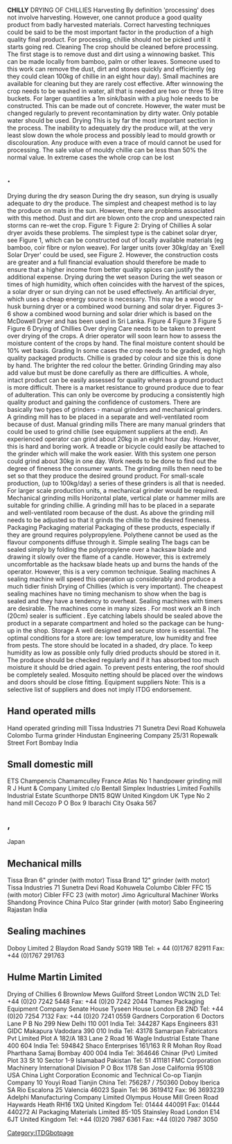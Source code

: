 '''CHILLY'''
DRYING OF CHILLIES Harvesting By definition 'processing' does not involve harvesting. However, one cannot produce a good quality product from badly harvested materials. Correct harvesting techniques could be said to be the most important factor in the production of a high quality final product. For processing, chillie should not be picked until it starts going red. Cleaning The crop should be cleaned before processing. The first stage is to remove dust and dirt using a winnowing basket. This can be made locally from bamboo, palm or other leaves. Someone used to this work can remove the dust, dirt and stones quickly and efficiently (eg they could clean 100kg of chillie in an eight hour day). Small machines are available for cleaning but they are rarely cost effective. After winnowing the crop needs to be washed in water, all that is needed are two or three 15 litre buckets. For larger quantities a 1m sink/basin with a plug hole needs to be constructed.  This can be made out of concrete. However, the water must be changed regularly to prevent recontamination by dirty water. Only potable water should be used. Drying This is by far the most important section in the process. The inability to adequately dry the produce will, at the very least slow down the whole process and possibly lead to mould growth or discolouration. Any produce with even a trace of mould cannot be used for processing. The sale value of mouldy chillie can be less than 50% the normal value. In extreme cases the whole crop 
can be lost 
==.==
Drying during the dry season During the dry season, sun drying is usually adequate to dry the produce.  The simplest and cheapest method is to lay the produce on mats in the sun. However, there are problems associated with this method. Dust and dirt are blown onto the crop and unexpected rain storms can re-wet the crop.  Figure 1: Figure 2: 
Drying of Chillies    A solar dryer avoids these problems. The simplest type is the cabinet solar dryer, see Figure 1, which can be constructed out of locally available materials (eg bamboo, coir fibre or nylon weave). For larger units (over 30kg/day an 'Exell Solar Dryer' could be used, see Figure 2. However, the construction costs are greater and a full financial evaluation should therefore be made to ensure that a higher income from better quality spices can justify the additional expense. Drying during the wet season During the wet season or times of high humidity, which often coincides with the harvest of the spices, a solar dryer or sun drying can not be used effectively. An artificial dryer, which uses a cheap energy source is necessary. This may be a wood or husk burning dryer or a combined wood burning and solar dryer. Figures 3-6 show a combined wood burning and solar drier which is based on the McDowell Dryer and has been used in Sri Lanka.  Figure 4 Figure 3 Figure 5  Figure 6 
Drying of Chillies    Over drying Care needs to be taken to prevent over drying of the crops. A drier operator will soon learn how to assess the moisture content of the crops by hand. The final moisture content should be 10% wet basis. Grading In some cases the crop needs to be graded, eg high quality packaged products. Chillie is graded by colour and size this is done by hand. The brighter the red colour the better. Grinding Grinding may also add value but must be done carefully as there are difficulties. A whole, intact product can be easily assessed for quality whereas a ground product is more difficult.  There is a market resistance to ground produce due to fear of adulteration. This can only be overcome by producing a consistently high quality product and gaining the confidence of customers. There are basically two types of grinders - manual grinders and mechanical grinders. A grinding mill has to be placed in a separate and well-ventilated room because of dust. Manual grinding mills There are many manual grinders that could be used to grind chillie (see equipment suppliers at the end). An experienced operator can grind about 20kg in an eight hour day. However, this is hard and boring work. A treadle or bicycle could easily be attached to the grinder which will make the work easier. With this system one person could grind about 30kg in one day. Work needs to be done to find out the degree of fineness the consumer wants. The grinding mills then need to be set so that they produce the desired ground product. For small-scale production, (up to 100kg/day) a series of these grinders is all that is needed. For larger scale production units, a mechanical grinder would be required. Mechanical grinding mills Horizontal plate, vertical plate or hammer mills are suitable for grinding chillie. A grinding mill has to be placed in a separate and well-ventilated room because of the dust. As above the grinding mill needs to be adjusted so that it grinds the chillie to the desired fineness. Packaging Packaging material Packaging of these products, especially if they are ground requires polypropylene. Polythene cannot be used as the flavour components diffuse through it. Simple sealing The bags can be sealed simply by folding the polypropylene over a hacksaw blade and drawing it slowly over the flame of a candle. However, this is extremely uncomfortable as the hacksaw blade heats up and burns the hands of the operator. However, this is a very common technique. Sealing machines A sealing machine will speed this operation up considerably and produce a much tidier finish 
Drying of Chillies    (which is very important). The cheapest sealing machines have no timing mechanism to show when the bag is sealed and they have a tendency to overheat. Sealing machines with timers are desirable. The machines come in many sizes . For most work an 8 inch (20cm) sealer is sufficient . Eye catching labels should be sealed above the product in a separate compartment and holed so the package can be hung-up in the shop. Storage A well designed and secure store is essential. The optimal conditions for a store are: low temperature, low humidity and free from pests. The store should be located in a shaded, dry place. To keep humidity as low as possible only fully dried products should be stored in it. The produce should be checked regularly and if it has absorbed too much moisture it should be dried again. To prevent pests entering, the roof should be completely sealed. Mosquito netting should be placed over the windows and doors should be close fitting. Equipment suppliers Note: This is a selective list of suppliers and does not imply ITDG endorsement. 
==Hand operated mills==
Hand operated grinding mill Tissa Industries 71 Sunetra Devi Road Kohuwela Colombo Turma grinder Hindustan Engineering Company 25/31 Ropewalk Street Fort Bombay India 
==Small domestic mill==
ETS Champencis Chamamculley France Atlas No 1 handpower grinding mill R J Hunt &amp; Company Limited c/o Bentall Simplex Industries Limited Foxhills Industrial Estate Scunthorpe DN15 8QW United Kingdom UK Type No 2 hand mill  Cecozo P O Box 9 Ibarachi City Osaka 567 
==, ==
Japan 
==Mechanical mills==
Tissa Bran 6" grinder (with motor) Tissa Brand 12" grinder (with motor) Tissa Industries 71 Sunetra Devi Road Kohuwela Columbo Cibler FFC 15 (with motor) Cibler FFC 23 (with motor) Jimo Agricultural Machiner Works Shandong Province China Pulco Star grinder (with motor) Sabo Engineering Rajastan India 
==Sealing machines==
Doboy Limited 2 Blaydon Road Sandy SG19 1RB Tel: + 44 (0)1767 82911 Fax: +44 (0)1767 291763 
==Hulme Martin Limited==

Drying of Chillies    6 Brownlow Mews Guilford Street London WC1N 2LD Tel: +44 (0)20 7242 5448 Fax: +44 (0)20 7242 2044 Thames Packaging Equipment Company Senate House Tyseen House London E8 2ND Tel: +44 (0)20 7254 7132 Fax: +44 (0)20 7241 0559 Gardners Corporation 6 Doctors Lane P B No 299 New Delhi 110 001 India Tel: 344287 Kaps Engineers 831 GIDC Makapura Vadodara 390 010 India Tel: 43178 Samarpan Fabricators Pvt Limited Plot A 182/A 183 Lane 2 Road 16 Wagle Industrial Estate Thane 400 604 India Tel: 594842 Shaco Enterprises 161/163 R R Mohan Roy Road Pharthana Samaj Bombay 400 004 India Tel: 364646 Chinar (Pvt) Limited Plot 33 St 10 Sector 1-9 Islamabad Pakistan Tel: 51 411181 FMC Corporation Machinery International Division  P O Box 1178 San Jose California 95108 USA China Light Corporation Economic and Technical Co-op Tianjin Company 10 Youyi Road Tianjin China Tel: 756287 / 750360 Doboy Iberica SA Rio Escalona 25 Valencia 46023 Spain Tel: 96 3619412 Fax: 96 3693239 Adelphi Manufacturing Company Limited Olympus House Mill Green Road Haywards Heath RH16 1XQ United Kingdom Tel: 01444 440091 Fax: 01444 440272 AI Packaging Materials Limited 85-105 Stainsley Road London E14 6JT United Kingdom Tel: +44 (0)20 7987 6361 Fax: +44 (0)20 7987 3050 
[[Category:ITDGbotpage]]